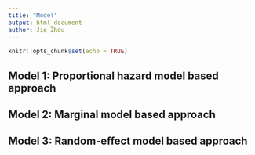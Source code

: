 ```yaml
---
title: "Model"
output: html_document
author: Jie Zhou
---
```


```r
knitr::opts_chunk$set(echo = TRUE)
```


## Model 1: Proportional hazard model based approach
## Model 2: Marginal model based approach
## Model 3: Random-effect model based approach


